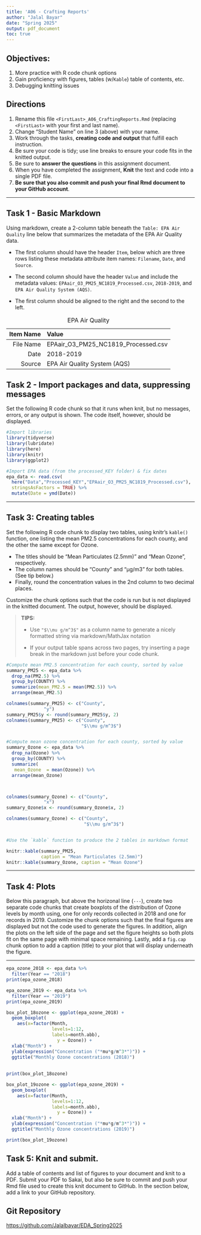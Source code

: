 ```yaml
---
title: 'A06 - Crafting Reports'
author: "Jalal Bayar" 
date: "Spring 2025"
output: pdf_document
toc: true
---
```


\listoffigures

## Objectives:

1.  More practice with R code chunk options
2.  Gain proficiency with figures, tables (w/`Kable`) table of contents, etc.
3.  Debugging knitting issues

## Directions

1.  Rename this file `<FirstLast>_A06_CraftingReports.Rmd` (replacing `<FirstLast>` with your first and last name).
2.  Change "Student Name" on line 3 (above) with your name.
3.  Work through the tasks, **creating code and output** that fulfill each instruction.
4.  Be sure your code is tidy; use line breaks to ensure your code fits in the knitted output.
5.  Be sure to **answer the questions** in this assignment document.
6.  When you have completed the assignment, **Knit** the text and code into a single PDF file.
7.  **Be sure that you also commit and push your final Rmd document to your GitHub account**.

---

## Task 1 - Basic Markdown

Using markdown, create a 2-column table beneath the `Table: EPA Air Quality` line below that summarizes the metadata of the EPA Air Quality data.

- The first column should have the header `Item`, below which are three rows listing these metadata attribute item names: `Filename`, `Date`, and `Source`.

- The second column should have the header `Value` and include the metadata values: `EPAair_O3_PM25_NC1819_Processed.csv`, `2018-2019`, and `EPA Air Quality System (AQS)`.

- The first column should be aligned to the right and the second to the left.



Table: EPA Air Quality

| Item Name | Value |
|-------:|:------|
| File Name | EPAair_O3_PM25_NC1819_Processed.csv |
| Date | 2018-2019 |
| Source | EPA Air Quality System (AQS) |

## Task 2 - Import packages and data, suppressing messages

Set the following R code chunk so that it runs when knit, but no messages, errors, or any output is shown. The code itself, however, should be displayed.

```r
#Import libraries
library(tidyverse)
library(lubridate)
library(here)
library(knitr)
library(ggplot2)

#Import EPA data (from the processed_KEY folder) & fix dates
epa_data <- read.csv(
  here("Data","Processed_KEY","EPAair_O3_PM25_NC1819_Processed.csv"),
  stringsAsFactors = TRUE) %>% 
  mutate(Date = ymd(Date))
```

---

## Task 3: Creating tables

Set the following R code chunk to display two tables, using knitr's `kable()` function, one listing the mean PM2.5 concentrations for each county, and the other the same except for Ozone. 

-   The titles should be "Mean Particulates (2.5mm)" and "Mean Ozone", respectively. 
-   The column names should be "County" and "µg/m3" for both tables. (See tip below.)
-   Finally, round the concentration values in the 2nd column to two decimal places.

Customize the chunk options such that the code is run but is not displayed in the knitted document. The output, however, should be displayed.
\newpage

> **TIPS:**
>
> -   Use `"$\\mu g/m^3$"` as a column name to generate a nicely formatted string via markdown/MathJax notation
>
> -   If your output table spans across two pages, try inserting a page break in the markdown just before your code chunk.


```r
#Compute mean PM2.5 concentration for each county, sorted by value
summary_PM25 <- epa_data %>% 
  drop_na(PM2.5) %>% 
  group_by(COUNTY) %>% 
  summarize(mean_PM2.5 = mean(PM2.5)) %>% 
  arrange(mean_PM2.5) 

colnames(summary_PM25) <- c("County",
              "y")
summary_PM25$y <- round(summary_PM25$y, 2)
colnames(summary_PM25) <- c("County",
                            "$\\mu g/m^3$")


#Compute mean ozone concentration for each county, sorted by value
summary_Ozone <- epa_data %>% 
  drop_na(Ozone) %>% 
  group_by(COUNTY) %>% 
  summarize(
   mean_Ozone  = mean(Ozone)) %>% 
  arrange(mean_Ozone)



colnames(summary_Ozone) <- c("County",
              "x")
summary_Ozone$x <- round(summary_Ozone$x, 2)

colnames(summary_Ozone) <- c("County",
                             "$\\mu g/m^3$")


#Use the `kable` function to produce the 2 tables in markdown format

knitr::kable(summary_PM25, 
             caption = "Mean Particulates (2.5mm)")
knitr::kable(summary_Ozone, caption = "Mean Ozone")


```

---

## Task 4: Plots

Below this paragraph, but above the horizonal line (`---`), create two separate code chunks that create boxplots of the distribution of Ozone levels by month using, one for only records collected in 2018 and one for records in 2019. Customize the chunk options such that the final figures are displayed but not the code used to generate the figures. In addition, align the plots on the left side of the page and set the figure heights so both plots fit on the same page with minimal space remaining. Lastly, add a `fig.cap` chunk option to add a caption (title) to your plot that will display underneath the figure.

---

```r
epa_ozone_2018 <- epa_data %>% 
  filter(Year == "2018")
print(epa_ozone_2018)

epa_ozone_2019 <- epa_data %>% 
  filter(Year == "2019")
print(epa_ozone_2019)

```

```r

box_plot_18ozone <- ggplot(epa_ozone_2018) +
  geom_boxplot(
    aes(x=factor(Month,
                 levels=1:12,
                 labels=month.abb),
                   y = Ozone)) +
  xlab("Month") +
  ylab(expression("Concentration ("*mu*g/m^3*")")) +
  ggtitle("Monthly Ozone concentrations (2018)")
  
                
print(box_plot_18ozone)

```


```r
box_plot_19ozone <- ggplot(epa_ozone_2019) +
  geom_boxplot(
    aes(x=factor(Month,
                 levels=1:12,
                 labels=month.abb),
                   y = Ozone)) +
  xlab("Month") +
  ylab(expression("Concentration ("*mu*g/m^3*")")) +
  ggtitle("Monthly Ozone concentrations (2019)")

print(box_plot_19ozone)

```


\newpage

## Task 5: Knit and submit.

Add a table of contents and list of figures to your document and knit to a PDF. Submit your PDF to Sakai, but also be sure to commit and push your Rmd file used to create this knit document to GitHub. In the section below, add a link to your GitHub repository.

## Git Repository
<https://github.com/Jalalbayar/EDA_Spring2025>
